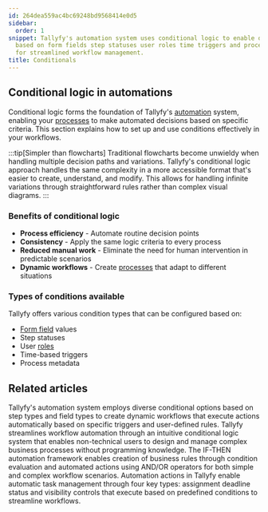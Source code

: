 ```yaml
---
id: 264dea559ac4bc69248bd9568414e0d5
sidebar:
  order: 1
snippet: Tallyfy's automation system uses conditional logic to enable dynamic decision-making
  based on form fields step statuses user roles time triggers and process metadata
  for streamlined workflow management.
title: Conditionals
---
```


## Conditional logic in automations

Conditional logic forms the foundation of Tallyfy's [automation](/products/pro/documenting/templates/automations/) system, enabling your [processes](/products/pro/tracking-and-tasks/processes/) to make automated decisions based on specific criteria. This section explains how to set up and use conditions effectively in your workflows.

:::tip[Simpler than flowcharts]
Traditional flowcharts become unwieldy when handling multiple decision paths and variations. Tallyfy's conditional logic approach handles the same complexity in a more accessible format that's easier to create, understand, and modify. This allows for handling infinite variations through straightforward rules rather than complex visual diagrams.
:::

### Benefits of conditional logic
- **Process efficiency** - Automate routine decision points
- **Consistency** - Apply the same logic criteria to every process
- **Reduced manual work** - Eliminate the need for human intervention in predictable scenarios
- **Dynamic workflows** - Create [processes](/products/pro/tracking-and-tasks/processes/) that adapt to different situations

### Types of conditions available
Tallyfy offers various condition types that can be configured based on:
- [Form field](/products/pro/tracking-and-tasks/tasks/what-are-form-fields-in-tallyfy/) values
- Step statuses
- User [roles](/products/pro/documenting/members/how-do-i-manage-member-permissions-in-tallyfy/)
- Time-based triggers
- Process metadata


<PageTree />


## Related articles
<CardGrid>
<LinkTitleCard header="<b>Conditionals > Conditionals (IF) explained</b>" href="/products/pro/documenting/templates/automations/conditionals/conditionals-explained/" > Tallyfy's automation system employs diverse conditional options based on step types and field types to create dynamic workflows that execute actions automatically based on specific triggers and user-defined rules. </LinkTitleCard>
<LinkTitleCard header="<b>Features > If-this-then-that</b>" href="/products/pro/tutorials/features/if-this-then-that/" > Tallyfy streamlines workflow automation through an intuitive conditional logic system that enables non-technical users to design and manage complex business processes without programming knowledge. </LinkTitleCard>
<LinkTitleCard header="<b>Automations > Logic operations explained</b>" href="/products/pro/documenting/templates/automations/logic-explained/" > The IF-THEN automation framework enables creation of business rules through condition evaluation and automated actions using AND/OR operators for both simple and complex workflow scenarios. </LinkTitleCard>
<LinkTitleCard header="<b>Automations > Actions</b>" href="/products/pro/documenting/templates/automations/actions/" > Automation actions in Tallyfy enable automatic task management through four key types: assignment deadline status and visibility controls that execute based on predefined conditions to streamline workflows. </LinkTitleCard>
</CardGrid>